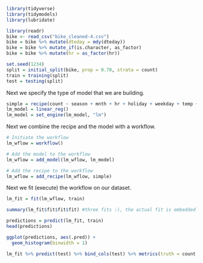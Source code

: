 ```{r}
library(tidyverse)
library(tidymodels)
library(lubridate)
```

```{r}
library(readr)
bike <- read_csv("bike_cleaned-4.csv")
bike = bike %>% mutate(dteday = mdy(dteday))
bike = bike %>% mutate_if(is.character, as_factor)
bike = bike %>% mutate(hr = as_factor(hr))
```

```{r}
set.seed(1234) 
split = initial_split(bike, prop = 0.70, strata = count)
train = training(split)
test = testing(split)
```

Next we specify the type of model that we are building.  
```{r}
simple = recipe(count ~ season + mnth + hr + holiday + weekday + temp + weathersit, train)
lm_model = linear_reg() 
lm_model = set_engine(lm_model, "lm") 
```

Next we combine the recipe and the model with a workflow.  
```{r}
# Initiate the workflow
lm_wflow = workflow()

# Add the model to the workflow
lm_wflow = add_model(lm_wflow, lm_model)

# Add the recipe to the workflow
lm_wflow = add_recipe(lm_wflow, simple)
```

Next we fit (execute) the workflow on our dataset.  
```{r}
lm_fit = fit(lm_wflow, train)
```

```{r}
summary(lm_fit$fit$fit$fit) #three fits :), the actual fit is embedded deeply in the object
```

```{r}
predictions = predict(lm_fit, train)
head(predictions)
```

```{r}
ggplot(predictions, aes(.pred)) +
  geom_histogram(binwidth = 1)

```
```{r}
lm_fit %>% predict(test) %>% bind_cols(test) %>% metrics(truth = count, estimate = .pred)

```

